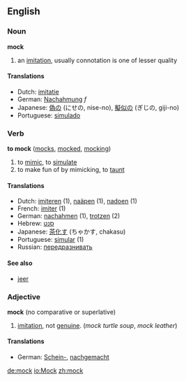 ==English==

=== Noun ===
'''mock'''
# an [[imitation]], usually connotation is one of lesser quality

==== Translations ====
*Dutch: [[imitatie]]
*German: [[Nachahmung]] ''f''
*Japanese: [[偽の]] (にせの, nise-no), [[擬似の]] (ぎじの, giji-no)
*Portuguese: [[simulado]]

=== Verb ===
'''to mock''' ([[mocks]], [[mocked]], [[mocking]])

# to [[mimic]], to [[simulate]]
# to make fun of by mimicking, to [[taunt]]

==== Translations ====
*Dutch: [[imiteren]] (1), [[naäpen]] (1), [[nadoen]] (1)
*French: [[imiter]] (1)
*German: [[nachahmen]] (1), [[trotzen]] (2)
*Hebrew: [[סנט|סָנַט]]
*Japanese: [[茶化す]] (ちゃかす, chakasu)
*Portuguese: [[simular]] (1)
*Russian: [[передразнивать]]

==== See also ====
*[[jeer]]

=== Adjective ===
'''mock''' (no comparative or superlative)

# [[imitation]], not [[genuine]].  (''mock turtle soup'', ''mock leather'')

==== Translations ====
*German: [[Schein-]], [[nachgemacht]]

[[de:mock]]
[[io:Mock]]
[[zh:mock]]